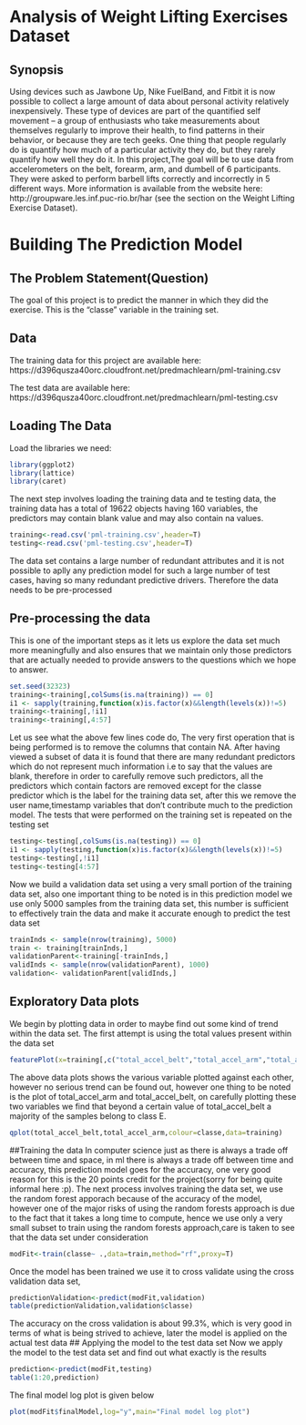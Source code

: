 # Analysis of Weight Lifting Exercises Dataset
## Synopsis
Using devices such as Jawbone Up, Nike FuelBand, and Fitbit it is now possible to collect a large amount of data about personal activity relatively inexpensively. These type of devices are part of the quantified self movement – a group of enthusiasts who take measurements about themselves regularly to improve their health, to find patterns in their behavior, or because they are tech geeks. One thing that people regularly do is quantify how much of a particular activity they do, but they rarely quantify how well they do it. In this project,The goal will be to use data from accelerometers on the belt, forearm, arm, and dumbell of 6 participants. They were asked to perform barbell lifts correctly and incorrectly in 5 different ways. More information is available from the website here: http://groupware.les.inf.puc-rio.br/har (see the section on the Weight Lifting Exercise Dataset). 

# Building The Prediction Model

## The Problem Statement(Question)
The goal of this project is to predict the manner in which they did the exercise. This is the "classe" variable in the training set. 

## Data
The training data for this project are available here: 
https://d396qusza40orc.cloudfront.net/predmachlearn/pml-training.csv

The test data are available here: 
https://d396qusza40orc.cloudfront.net/predmachlearn/pml-testing.csv

## Loading The Data
Load the libraries we need:
```r
library(ggplot2)
library(lattice)
library(caret)
```
The next step involves loading the training data and te testing data, the training data has a total of 19622 objects having 160 variables, the predictors may contain blank value and may also contain na values.
```r
training<-read.csv('pml-training.csv',header=T)
testing<-read.csv('pml-testing.csv',header=T)
```
The data set contains a large number of redundant attributes and it is not possible to aplly any prediction model for such a large number of test cases, having so many redundant predictive drivers. Therefore the data needs to be pre-processed

## Pre-processing the data
This is one of the important steps as it lets us explore the data set much more meaningfully and also ensures that we maintain only those predictors that are actually needed to provide answers to the questions which we hope to answer.
```r
set.seed(32323)
training<-training[,colSums(is.na(training)) == 0]
i1 <- sapply(training,function(x)is.factor(x)&&length(levels(x))!=5)
training<-training[,!i1]
training<-training[,4:57]
```
Let us see what the above few lines code do,
The very first operation that is being performed is to remove the columns that contain NA. After having viewed a subset of data it is found that there are many redundant predictors which do not represent much information i.e to say that the values are blank, therefore in order to carefully remove such predictors, all the predictors which contain factors are removed except for the classe predictor which is the label for the training data set, after this we remove the user name,timestamp variables that don't contribute much to the prediction model. The tests that were performed on the training set is repeated on the testing set
```r
testing<-testing[,colSums(is.na(testing)) == 0]
i1 <- sapply(testing,function(x)is.factor(x)&&length(levels(x))!=5)
testing<-testing[,!i1]
testing<-testing[4:57]
```
Now we build a validation data set using a very small portion of the training data set, also one important thing to be noted is in this prediction model we use only 5000 samples from the training data set, this number is sufficient to effectively train the data and make it accurate enough to predict the test data set
```r
trainInds <- sample(nrow(training), 5000)
train <- training[trainInds,]
validationParent<-training[-trainInds,]
validInds <- sample(nrow(validationParent), 1000)
validation<- validationParent[validInds,]
```
## Exploratory Data plots
We begin by plotting data in order to maybe find out some kind of trend within the data set. The first attempt is using the total values present within the data set
```r
featurePlot(x=training[,c("total_accel_belt","total_accel_arm","total_accel_dumbbell","total_accel_forearm")],y=training$classe,plot="pairs")
```
The above data plots shows the various variable plotted against each other, however no serious trend can be found out, however one thing to be noted is the plot of total_accel_arm and total_accel_belt, on carefully plotting these two variables we find that beyond a certain value of total_accel_belt a majority of the samples belong to class E.
```r
qplot(total_accel_belt,total_accel_arm,colour=classe,data=training)
```
##Training the data 
In computer science just as there is always a trade off between time and space, in ml there is always a trade off between time and accuracy, this prediction model goes for the accuracy, one very good reason for this is the 20 points credit for the project(sorry for being quite informal here :p). The next process involves training the data set, we use the random forest apporach because of the accuracy of the model, however one of the major risks of using the random forests approach is due to the fact that it takes a long time to compute, hence we use only a very small subset to train using the random forests approach,care is taken to see that the data set under consideration
```r
modFit<-train(classe~ .,data=train,method="rf",proxy=T)
```
Once the model has been trained we use it to cross validate using the cross validation data set,
```r
predictionValidation<-predict(modFit,validation)
table(predictionValidation,validation$classe)
```
The accuracy on the cross validation is about 99.3%, which is very good in terms of what is being strived to achieve, later the model is applied on the actual test data
## Applying the model to the test data set
Now we apply the model to the test data set and find out what exactly is the results
```r
prediction<-predict(modFit,testing)
table(1:20,prediction)
```
The final model log plot is given below
```r
plot(modFit$finalModel,log="y",main="Final model log plot")
```